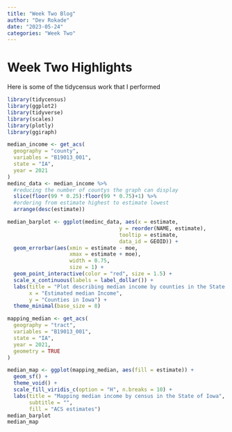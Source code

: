 ```yaml
---
title: "Week Two Blog"
author: "Dev Rokade"
date: "2023-05-24"
categories: "Week Two"
---
```


# Week Two Highlights
Here is some of the tidycensus work that I performed
```r
library(tidycensus)
library(ggplot2)
library(tidyverse)
library(scales)
library(plotly)
library(ggiraph) 
```

```r
median_income <- get_acs(
  geography = "county",
  variables = "B19013_001",
  state = "IA", 
  year = 2021
)
medinc_data <- median_income %>%
  #reducing the number of countys the graph can display
  slice(floor(99 * 0.25):floor(99 * 0.75)+1) %>%
  #ordering from estimate highest to estimate lowest
  arrange(desc(estimate))

```
```r
median_barplot <- ggplot(medinc_data, aes(x = estimate, 
                                    y = reorder(NAME, estimate),
                                    tooltip = estimate,
                                    data_id = GEOID)) +
  geom_errorbar(aes(xmin = estimate - moe, 
                    xmax = estimate + moe),
                    width = 0.75, 
                    size = 1) + 
  geom_point_interactive(color = "red", size = 1.5) +
  scale_x_continuous(labels = label_dollar()) + 
  labs(title = "Plot describing median income by counties in the State of Iowa",
       x = "Estimated median Income",
       y = "Counties in Iowa") + 
  theme_minimal(base_size = 8)

```
```r
mapping_median <- get_acs(
  geography = "tract",
  variables = "B19013_001",
  state = "IA",
  year = 2021,
  geometry = TRUE
)
```

```r

median_map <- ggplot(mapping_median, aes(fill = estimate)) + 
  geom_sf() + 
  theme_void() + 
  scale_fill_viridis_c(option = "H", n.breaks = 10) + 
  labs(title = "Mapping median income by census in the State of Iowa",
       subtitle = "",
       fill = "ACS estimates")
median_barplot
median_map
```

